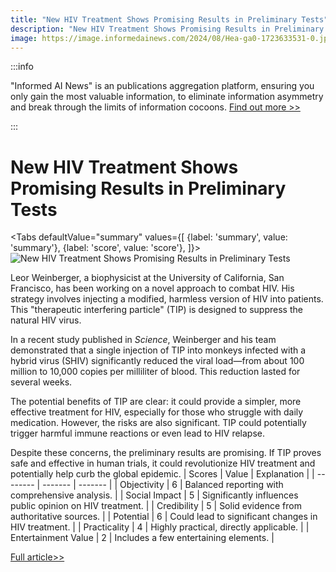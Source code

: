 ```yaml
---
title: "New HIV Treatment Shows Promising Results in Preliminary Tests"
description: "New HIV Treatment Shows Promising Results in Preliminary Tests"
image: https://image.informedainews.com/2024/08/Hea-ga0-1723633531-0.jpg
---
```



:::info

"Informed AI News" is an publications aggregation platform, ensuring you only gain the most valuable information, to eliminate information asymmetry and break through the limits of information cocoons.  [Find out more >>](/)

:::

# New HIV Treatment Shows Promising Results in Preliminary Tests


<Tabs
	defaultValue="summary"
	values={[
	{label: 'summary', value: 'summary'},
	{label: 'score', value: 'score'},
]}>
<TabItem value="summary">
<img
  src="https://image.informedainews.com/2024/08/Hea-ga0-1723633531-0.jpg"
  alt="New HIV Treatment Shows Promising Results in Preliminary Tests"
/>



Leor Weinberger, a biophysicist at the University of California, San Francisco, has been working on a novel approach to combat HIV. His strategy involves injecting a modified, harmless version of HIV into patients. This "therapeutic interfering particle" (TIP) is designed to suppress the natural HIV virus.

In a recent study published in *Science*, Weinberger and his team demonstrated that a single injection of TIP into monkeys infected with a hybrid virus (SHIV) significantly reduced the viral load—from about 100 million to 10,000 copies per milliliter of blood. This reduction lasted for several weeks.

The potential benefits of TIP are clear: it could provide a simpler, more effective treatment for HIV, especially for those who struggle with daily medication. However, the risks are also significant. TIP could potentially trigger harmful immune reactions or even lead to HIV relapse.

Despite these concerns, the preliminary results are promising. If TIP proves safe and effective in human trials, it could revolutionize HIV treatment and potentially help curb the global epidemic.
</TabItem>
<TabItem value="score">
	| Scores     | Value   | Explanation |
	| -------- | ------- | ------- |
	| Objectivity  | 6    | Balanced reporting with comprehensive analysis.    |
	| Social Impact | 5     | Significantly influences public opinion on HIV treatment.    |
	| Credibility    | 5    | Solid evidence from authoritative sources.    |
	| Potential    | 6    | Could lead to significant changes in HIV treatment.    |
	| Practicality    | 4    | Highly practical, directly applicable.    |
	| Entertainment Value    | 2    | Includes a few entertaining elements.    |
</TabItem>
</Tabs>

[Full article>>](https://www.cnbeta.com.tw/articles/science/1442199.htm)
